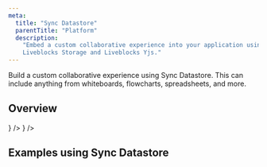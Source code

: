 ```yaml
---
meta:
  title: "Sync Datastore"
  parentTitle: "Platform"
  description:
    "Embed a custom collaborative experience into your application using
    Liveblocks Storage and Liveblocks Yjs."
---
```


Build a custom collaborative experience using Sync Datastore. This can include
anything from whiteboards, flowcharts, spreadsheets, and more.

## Overview

<ListGrid columns={2}>
  <DocsCard
    type="technology"
    title="Yjs"
    href="/docs/platform/sync-datastore/liveblocks-yjs"
    description="Data store for text editors"
    visual={<DocsYjsIcon className="fill-product-icon-brand h-auto w-6" />}
  />
  <DocsCard
    type="technology"
    title="Storage"
    href="/docs/platform/sync-datastore/liveblocks-storage"
    description="Data store for creative tools"
    visual={<DocsStorageIcon className="fill-product-icon-brand h-auto w-6" />}
  />
</ListGrid>

## Examples using Sync Datastore

<ListGrid columns={2}>
  <ExampleCard
    example={{
      title: "Live Avatar Stack",
      slug: "live-avatar-stack",
      image: "/images/examples/thumbnails/live-avatar-stack.jpg",
    }}
    technologies={["nextjs", "nuxtjs", "vuejs", "sveltekit", "solidjs"]}
    openInNewWindow
  />
  <ExampleCard
    example={{
      title: "Live Cursors Chat",
      slug: "live-cursors-chat",
      image: "/images/examples/thumbnails/live-cursors-chat.jpg",
    }}
    technologies={["nextjs"]}
    openInNewWindow
  />
  <ExampleCard
    example={{
      title: "Collaborative Whiteboard",
      slug: "collaborative-whiteboard-advanced",
      image:
        "/images/examples/thumbnails/collaborative-whiteboard-advanced.jpg",
      advanced: true,
    }}
    technologies={["nextjs"]}
    openInNewWindow
  />
  <ExampleCard
    example={{
      title: "Collaborative Flowchart",
      slug: "collaborative-flowchart/zustand-flowchart",
      image: "/images/examples/thumbnails/collaborative-flowchart.jpg",
      advanced: true,
    }}
    technologies={["zustand"]}
    openInNewWindow
  />
</ListGrid>
